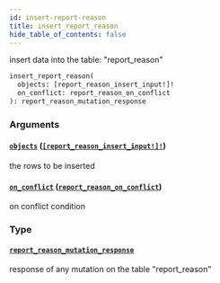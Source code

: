 ```yaml
---
id: insert-report-reason
title: insert_report_reason
hide_table_of_contents: false
---
```


insert data into the table: "report_reason"

```graphql
insert_report_reason(
  objects: [report_reason_insert_input!]!
  on_conflict: report_reason_on_conflict
): report_reason_mutation_response
```

### Arguments

#### [`objects`](#) ([`[report_reason_insert_input!]!`](../inputs/report-reason-insert-input))

the rows to be inserted

#### [`on_conflict`](#) ([`report_reason_on_conflict`](../inputs/report-reason-on-conflict))

on conflict condition

### Type

#### [`report_reason_mutation_response`](../objects/report-reason-mutation-response)

response of any mutation on the table "report_reason"
